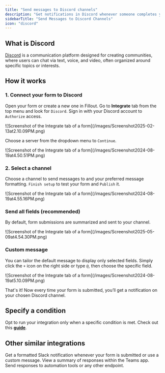 ```yaml
---
title: "Send messages to Discord channels"
description: "Get notifications in Discord whenever someone completes your form. See an overview of form responses or choose a custom message."
sidebarTitle: "Send Messages to Discord Channels"
icon: "discord"
---
```


## What is Discord

[Discord](https://discord.com/) is a communication platform designed for creating communities, where users can chat via text, voice, and video, often organized around specific topics or interests.

## How it works

### 1. Connect your form to Discord

Open your form or create a new one in Fillout. Go to **Integrate** tab from the top menu and look for `Discord`. Sign in with your Discord account to `Authorize` access.

<Frame>
  ![Screenshot of the Integrate tab of a form](/images/Screenshot2025-02-13at2.10.09PM.png)
</Frame>

Choose a server from the dropdown menu to `Continue`.

<Frame>
  ![Screenshot of the Integrate tab of a form](/images/Screenshot2024-08-19at4.50.51PM.png)
</Frame>

### 2. Select a channel

Choose a channel to send messages to and your preferred message formatting. `Finish setup` to test your form and `Publish` it.

<Frame>
  ![Screenshot of the Integrate tab of a form](/images/Screenshot2024-08-19at4.55.16PM.png)
</Frame>

### **Send all fields (recommended)**

By default, form submissions are summarized and sent to your channel.

<Frame>
  ![Screenshot of the Integrate tab of a form](/images/Screenshot2025-05-09at4.54.30PM.png)
</Frame>

### **Custom message**

You can tailor the default message to display only selected fields. Simply click the `+` icon on the right side or type `@`, then choose the specific field.

<Frame>
  ![Screenshot of the Integrate tab of a form](/images/Screenshot2024-08-19at5.10.09PM.png)
</Frame>

That's it\! Now every time your form is submitted, you’ll get a notification on your chosen Discord channel.

## **Specify a condition**

Opt to run your integration only when a specific condition is met. Check out this [**guide**](/help/conditional-integration).

## **Other similar integrations**

<CardGroup cols={3}>
  <Card title="Connect to Slack" icon="slack" iconType="regular" color="#FFC738" href="/help/slack">
    Get a formatted Slack notification whenever your form is submitted or use a custom message.
  </Card>
  <Card title="Send notifications to Microsoft Teams" icon="users" iconType="regular" color="#FFC738" href="/help/microsoft-teams">
    View a summary of responses within the Teams app.
  </Card>
  <Card title="Send submissions to a webhook" icon="webhook" iconType="regular" color="#FFC738" href="/help/webhook">
    Send responses to automation tools or any other endpoint.
  </Card>
</CardGroup>